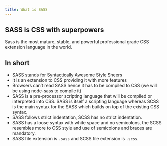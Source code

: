 ```yaml
---
title: What is SASS
---
```


## SASS is CSS with superpowers
Sass is the most mature, stable, and powerful professional grade CSS extension language in the world.


## In short
* SASS stands for Syntactically Awesome Style Sheers
* It is an extension to CSS providing it with more features
* Browsers can’t read SASS hence it has to be compiled to CSS (we will be using node-sass to compile it)
* SASS is a pre-processor scripting language that will be compiled or interpreted into CSS.
SASS is itself a scripting language whereas SCSS is the main syntax for the SASS which builds on top of the existing CSS syntax.
* SASS follows strict indentation, SCSS has no strict indentation.
* SASS has a loose syntax with white space and no semicolons, the SCSS resembles more to CSS style and use of semicolons and braces are mandatory.
* SASS file extension is `.sass` and SCSS file extension is `.scss`.


